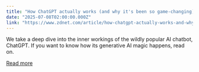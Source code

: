 ```yaml
---
title: "How ChatGPT actually works (and why it's been so game-changing)"
date: "2025-07-08T02:00:00.000Z"
link: "https://www.zdnet.com/article/how-chatgpt-actually-works-and-why-its-been-so-game-changing/"
---
```


We take a deep dive into the inner workings of the wildly popular AI chatbot, ChatGPT. If you want to know how its generative AI magic happens, read on.

[Read more](https://www.zdnet.com/article/how-chatgpt-actually-works-and-why-its-been-so-game-changing/)
